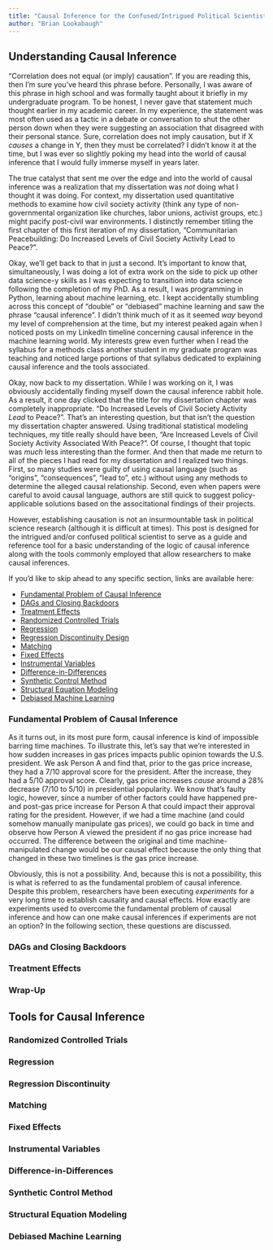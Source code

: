 ```yaml
---
title: "Causal Inference for the Confused/Intrigued Political Scientist"
author: "Brian Lookabaugh"
---
```


## Understanding Causal Inference

"Correlation does not equal (or imply) causation". If you are reading this, then I'm sure you've heard this phrase before. Personally, I was aware of this phrase in high school and was formally taught about it briefly in my undergraduate program. To be honest, I never gave that statement much thought earlier in my academic career. In my experience, the statement was most often used as a tactic in a debate or conversation to shut the other person down when they were suggesting an association that disagreed with their personal stance. Sure, correlation does not imply causation, but if X *causes* a change in Y, then they must be correlated? I didn't know it at the time, but I was ever so slightly poking my head into the world of causal inference that I would fully immerse myself in years later.

The true catalyst that sent me over the edge and into the world of causal inference was a realization that my dissertation was *not* doing what I thought it was doing. For context, my dissertation used quantitative methods to examine how civil society activity (think any type of non-governmental organization like churches, labor unions, activist groups, etc.) might pacify post-civil war environments. I distinctly remember titling the first chapter of this first iteration of my dissertation, "Communitarian Peacebuilding: Do Increased Levels of Civil Society Activity Lead to Peace?".

Okay, we'll get back to that in just a second. It's important to know that, simultaneously, I was doing a lot of extra work on the side to pick up other data science-y skills as I was expecting to transition into data science following the completion of my PhD. As a result, I was programming in Python, learning about machine learning, etc. I kept accidentally stumbling across this concept of "double" or "debiased" machine learning and saw the phrase "causal inference". I didn't think much of it as it seemed *way* beyond my level of comprehension at the time, but my interest peaked again when I noticed posts on my LinkedIn timeline concerning causal inference in the machine learning world. My interests grew even further when I read the syllabus for a methods class another student in my graduate program was teaching and noticed large portions of that syllabus dedicated to explaining causal inference and the tools associated.

Okay, now back to my dissertation. While I was working on it, I was obviously accidentally finding myself down the causal inference rabbit hole. As a result, it one day clicked that the title for my dissertation chapter was completely inappropriate. "Do Increased Levels of Civil Society Activity *Lead* to Peace?". That's an interesting question, but that isn't the question my dissertation chapter answered. Using traditional statistical modeling techniques, my title really should have been, "Are Increased Levels of Civil Society Activity Associated With Peace?". Of course, I thought that topic was *much* less interesting than the former. And then that made me return to all of the pieces I had read for my dissertation and I realized two things. First, so many studies were guilty of using causal language (such as "origins", "consequences", "lead to", etc.) without using any methods to determine the alleged causal relationship. Second, even when papers were careful to avoid causal language, authors are still quick to suggest policy-applicable solutions based on the associtational findings of their projects.

However, establishing causation is not an insurmountable task in political science research (although it is difficult at times). This post is designed for the intrigued and/or confused political scientist to serve as a guide and reference tool for a basic understanding of the logic of causal inference along with the tools commonly employed that allow researchers to make causal inferences.

If you'd like to skip ahead to any specific section, links are available here:

-   [Fundamental Problem of Causal Inference](#fundamental-problem-of-causal-inferece)
-   [DAGs and Closing Backdoors](#dags-and-closing-backdoors)
-   [Treatment Effects](#treatment-effects)
-   [Randomized Controlled Trials](#randomized-controlled-trials)
-   [Regression](#regression)
-   [Regression Discontinuity Design](#regression-discontinuity)
-   [Matching](#matching)
-   [Fixed Effects](#fixed-effects)
-   [Instrumental Variables](#instrumental-variables)
-   [Difference-in-Differences](#difference-in-differences)
-   [Synthetic Control Method](#synthetic-control-method)
-   [Structural Equation Modeling](#structural-equation-modeling)
-   [Debiased Machine Learning](#debiased-machine-learning)

### Fundamental Problem of Causal Inference

As it turns out, in its most pure form, causal inference is kind of impossible barring time machines. To illustrate this, let's say that we're interested in how sudden increases in gas prices impacts public opinion towards the U.S. president. We ask Person A and find that, prior to the gas price increase, they had a 7/10 approval score for the president. After the increase, they had a 5/10 approval score. Clearly, gas price increases *cause* around a 28% decrease (7/10 to 5/10) in presidential popularity. We know that's faulty logic, however, since a number of other factors could have happened pre- and post-gas price increase for Person A that could impact their approval rating for the president. However, if we had a time machine (and could somehow manually manipulate gas prices), we could go back in time and observe how Person A viewed the president if no gas price increase had occurred. The difference between the original and time machine-manipulated change would be our causal effect because the only thing that changed in these two timelines is the gas price increase.

Obviously, this is not a possibility. And, because this is not a possibility, this is what is referred to as the fundamental problem of causal inference. Despite this problem, researchers have been executing *experiments* for a very long time to establish causality and causal effects. How exactly are experiments used to overcome the fundamental problem of causal inference and how can one make causal inferences if experiments are not an option? In the following section, these questions are discussed.

### DAGs and Closing Backdoors {#dags-and-closing-backdoors}

### Treatment Effects {#treatment-effects}

### Wrap-Up

## Tools for Causal Inference

### Randomized Controlled Trials {#randomized-controlled-trials}

### Regression {#regression}

### Regression Discontinuity {#regression-discontinuity}

### Matching {#matching}

### Fixed Effects {#fixed-effects}

### Instrumental Variables {#instrumental-variables}

### Difference-in-Differences {#difference-in-differences}

### Synthetic Control Method {#synthetic-control-method}

### Structural Equation Modeling {#structural-equation-modeling}

### Debiased Machine Learning {#debiased-machine-learning}
